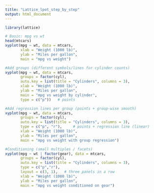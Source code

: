 ```yaml
---
title: "Lattice_lpot_step_by_step"
output: html_document
---
```


```r
library(lattice)

# Basic: mpg vs wt
head(mtcars)
xyplot(mpg ~ wt, data = mtcars,
       xlab = "Weight (1000 lb)",
       ylab = "Miles per gallon",
       main = "mpg vs weight")
```

```r
#Add groups (different symbols/lines for cylinder counts)
xyplot(mpg ~ wt, data = mtcars,
       groups = factor(cyl),
       auto.key = list(title = "Cylinders", columns = 3),
       xlab = "Weight (1000 lb)",
       ylab = "Miles per gallon",
       main = "mpg vs weight by cylinder",
       type = c("p"))   # points
```

```r
#Add regression lines per group (points + group-wise smooth)
xyplot(mpg ~ wt, data = mtcars,
       groups = factor(cyl),
       auto.key = list(title = "Cylinders", columns = 3),
       type = c("p", "r"),     # points + regression line (linear)
       xlab = "Weight (1000 lb)",
       ylab = "Miles per gallon",
       main = "mpg vs weight with group regression")
```

```r
#Conditioning (small multiples / facets)
xyplot(mpg ~ wt | factor(gear), data = mtcars,
       groups = factor(cyl),
       auto.key = list(title = "Cylinders", columns = 3),
       type = c("p","r"),
       layout = c(3, 1),   # three panels in a row
       xlab = "Weight (1000 lb)",
       ylab = "Miles per gallon",
       main = "mpg vs weight conditioned on gear")
```




